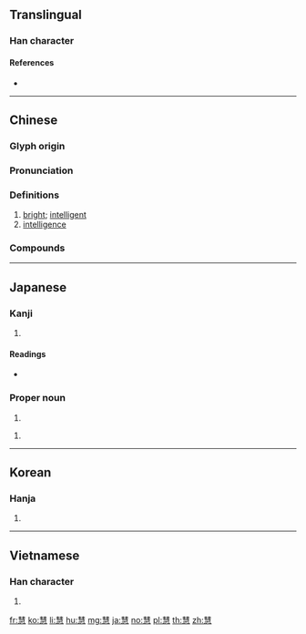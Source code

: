 ==Translingual==

===Han character===
{{Han char|rn=61|rad=心|as=11|sn=15|four=55337|canj=QJSMP|ids=⿱彗心}}

====References====
* {{Han ref|kx=0399.180|dkj=11116|dj=0739.060|hdz=42340.050|uh=6167|ud=24935|bh=BC7A|bd=48250}}

----

==Chinese==
{{zh-forms}}

===Glyph origin===
{{Han compound|彗|心|c1=p|c2=s|t2=heart|ls=psc}}

===Pronunciation===
{{zh-pron
|m=huì
|c=wai3,wai6
|h=pfs=fi
|md=
|mn=hūi/hōe
|w=
|mc=y
|oc=y
|cat=a,n
}}

===Definitions===
{{zh-hanzi}}

# [[bright]]; [[intelligent]]
# [[intelligence]]

===Compounds===
{{zh-der|不慧|人工智慧|內慧|別具慧眼|好行小慧|宿慧|慧典|慧劍|慧南|慧寂|慧心|慧心巧思|慧心巧手|慧思|慧悟|慧文|慧日|慧根|慧業|慧沼|慧海|慧火|慧皎|慧目|慧眼|慧眼獨具|慧給|慧能|慧覺|慧遠|慧黠|拾人牙慧|敏慧|早慧|明慧|智慧|智慧劍|牙後慧|牙慧|獨具慧眼|璅慧|福慧|秀外慧中|穎慧|聰慧|詠雪之慧|賢慧|陳貞慧|靈慧|黠慧}}

----

==Japanese==

===Kanji===
{{ja-kanji|grade=|rs=心11}}

# {{defn|lang=ja|sort=心11}}

====Readings====
* {{ja-readings|on=[[けい]] (kei), [[え]] (e)|kun=[[さとい]] (satoi)}}

===Proper noun===
{{ja-pos|proper|けい}}

# {{given name|male|lang=ja|sort=けい}}

{{ja-pos|proper|さとし}}

# {{given name|male|lang=ja|sort=さとし}}

----

==Korean==

===Hanja===
{{ko-hanja|hangeul=혜|eumhun=|rv=hye|mr=hye|y=hyey}}

# {{defn|lang=ko|sort=心11}}

----

==Vietnamese==

===Han character===
{{vi-hantu|[[tuệ]], [[huệ]]|rs=心11}}

# {{defn|lang=vi|sort=心11}}

[[fr:慧]]
[[ko:慧]]
[[li:慧]]
[[hu:慧]]
[[mg:慧]]
[[ja:慧]]
[[no:慧]]
[[pl:慧]]
[[th:慧]]
[[zh:慧]]